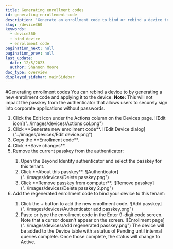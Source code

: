 ```yaml
---
title: Generating enrollment codes
id: generating-enrollement-code
description: 'Generate an enrollment code to bind or rebind a device to Device360'
slug: /device360
keywords:
  - device360
  - bind device
  - enrollment code
pagination_next: null
pagination_prev: null
last_update:
  date: 12/5/2023
  author: Shannon Moore
doc_type: overview
displayed_sidebar: mainSidebar
---
```

#Generating enrollment codes
You can rebind a device to  by generating a new enrollment code and applying it to the device. 
**Note:** This will not impact the passkey from the  authenticator that allows users to securely sign into corporate applications without passwords.
<ol>
<li> Click the Edit icon under the Actions column on the Devices page. 
 ![Edit icon]("../images/devices/Actions col.png")
</li>
<li>Click **Generate new enrollment code**.
 ![Edit Device dialog]("../images/devices/Edit device.png")
</li>
<li>Copy the **Enrollment code**.</li>
<li>Click **Save changes**. </li>
<li>Remove the current passkey from the authenticator: </li>
<ol>
<li>Open the Beyond Identity authenticator and select the passkey for this tenant.
</li>
<li>Click **About this passkey**.
 ![Authenticator]("../images/devices/Delete passkey.png")
</li>
<li>Click **Remove passkey from computer**.
 ![Remove passkey]("../images/devices/Delete passkey 2.png")
</li>
</ol>
<li>Add the regenerated enrollment code to bind your device to this tenant: 
</li>
<ol>
<li>Click the + button to add the new enrollment code.
 ![Add passkey]("../images/devices/Authenticator add passkey.png")
</li>
<li>Paste or type the enrollment code in the Enter 9-digit code screen. Note that a cursor doesn't appear on the screen. 
 ![Enrollment page]("../images/devices/Add regenerated passkey.png")
 The device will be added to the Device table with a status of Pending until internal queries complete. Once those complete, the status will change to Active. 
</li>
</ol>
</ol>